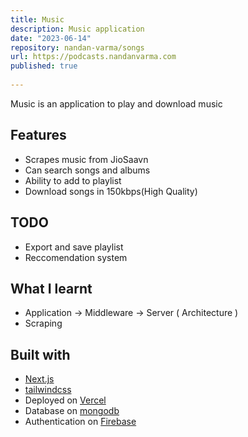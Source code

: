 ```yaml
---
title: Music
description: Music application
date: "2023-06-14"
repository: nandan-varma/songs
url: https://podcasts.nandanvarma.com
published: true
  
---
```


Music is an application to play and download music

## Features

- Scrapes music from JioSaavn
- Can search songs and albums
- Ability to add to playlist
- Download songs in 150kbps(High Quality)

## TODO

- Export and save playlist
- Reccomendation system

## What I learnt

- Application -> Middleware -> Server ( Architecture )
- Scraping

## Built with

- [Next.js](https://nextjs.org)
- [tailwindcss](https://tailwindcss.com)
- Deployed on [Vercel](https://vercel.com)
- Database on [mongodb](https://www.mongodb.com)
- Authentication on [Firebase](https://firebase.google.com)
